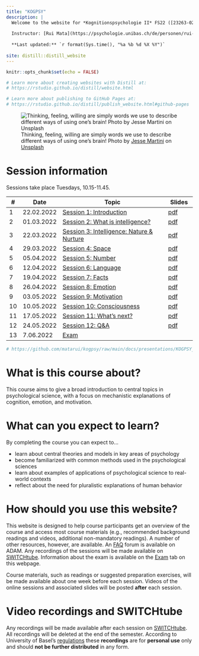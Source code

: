 ```yaml
---
title: "KOGPSY"
description: |
  Welcome to the website for *Kognitionspsychologie II* FS22 ([23263-02](https://vorlesungsverzeichnis.unibas.ch/de/home?id=263194))
  
  Instructor: [Rui Mata](https://psychologie.unibas.ch/de/personen/rui-mata/about-me/), University of Basel
  
  **Last updated:** `r format(Sys.time(), "%a %b %d %X %Y")`
  
site: distill::distill_website
---
```


```r
knitr::opts_chunk$set(echo = FALSE)

# Learn more about creating websites with Distill at:
# https://rstudio.github.io/distill/website.html

# Learn more about publishing to GitHub Pages at:
# https://rstudio.github.io/distill/publish_website.html#github-pages

```

![Thinking, feeling, willing are simply words we use to describe different ways of using one's brain! <span>Photo by <a href="https://unsplash.com/@jessemartini?utm_source=unsplash&amp;utm_medium=referral&amp;utm_content=creditCopyText">Jesse Martini</a> on <a href="https://unsplash.com/s/photos/brain?utm_source=unsplash&amp;utm_medium=referral&amp;utm_content=creditCopyText">Unsplash</a></span>](photos/jesse-martini-Iod3vdjKE1E-unsplash.jpg)

# Session information

Sessions take place Tuesdays, 10.15-11.45. 

::: l-body
| # | Date     | Topic                         | Slides |
|---| ---------|-------------------------------|--------|
| 1 | 22.02.2022 | [Session 1: Introduction](session1.html) | [pdf](https://github.com/matarui/kogpsy/raw/main/docs/presentations/KPII_session1.pdf)|
| 2 | 01.03.2022 | [Session 2: What is intelligence?](session2.html) | [pdf](https://github.com/matarui/kogpsy/raw/main/docs/presentations/KPII_session2.pdf)|
| 3 | 22.03.2022 | [Session 3: Intelligence: Nature & Nurture](session3.html) | [pdf](https://github.com/matarui/kogpsy/raw/main/docs/presentations/KPII_session3.pdf)|
| 4 | 29.03.2022 | [Session 4: Space](session4.html) | [pdf](https://github.com/matarui/kogpsy/raw/main/docs/presentations/KPII_session4.pdf)|
| 5 | 05.04.2022 | [Session 5: Number](session5.html) | [pdf](https://github.com/matarui/kogpsy/raw/main/docs/presentations/KPII_session5.pdf)|
| 6 | 12.04.2022 | [Session 6: Language](session6.html) | [pdf](https://github.com/matarui/kogpsy/raw/main/docs/presentations/KPII_session6.pdf)|
| 7 | 19.04.2022 | [Session 7: Facts](session7.html) | [pdf](https://github.com/matarui/kogpsy/raw/main/docs/presentations/KPII_session7.pdf)|
| 8 | 26.04.2022 | [Session 8: Emotion](session8.html) | [pdf](https://github.com/matarui/kogpsy/raw/main/docs/presentations/KPII_session8.pdf)|
| 9 | 03.05.2022 | [Session 9: Motivation](session9.html) | [pdf](https://github.com/matarui/kogpsy/raw/main/docs/presentations/KPII_session9.pdf)|
|10 | 10.05.2022 | [Session 10: Consciousness](session10.html) | [pdf](https://github.com/matarui/kogpsy/raw/main/docs/presentations/KPII_session10.pdf)|
|11 | 17.05.2022 | [Session 11: What's next?](session11.html) | [pdf](https://github.com/matarui/kogpsy/raw/main/docs/presentations/KPII_session11.pdf)|
|12 | 24.05.2022 | [Session 12: Q&A](session12.html) | [pdf](index.html)|
|13 | 7.06.2022 | [Exam](exam.html) | |
:::

```r
# https://github.com/matarui/kogpsy/raw/main/docs/presentations/KOGPSY_session1.pdf
```

# What is this course about?

This course aims to give a broad introduction to central topics in psychological science, with a focus on mechanistic explanations of cognition, emotion, and motivation. 

# What can you expect to learn?

By completing the course you can expect to...

- learn about central theories and models in key areas of psychology
- become familiarized with common methods used in the psychological sciences
- learn about examples of applications of psychological science to real-world contexts
- reflect about the need for pluralistic explanations of human behavior

# How should you use this website?

This website is designed to help course participants get an overview of the course and access most course materials (e.g., recommended background readings and videos, additional non-mandatory readings). A number of other resources, however, are available. An [FAQ](https://adam.unibas.ch/goto_adam_crs_1230735.html) forum is available on ADAM. Any recordings of the sessions will be made available on [SWITCHtube](https://tube.switch.ch/channels/d4bc1931). Information about the exam is available on the [Exam](exam.html) tab on this webpage.  

Course materials, such as readings or suggested preparation exercises, will be made available about one week before each session. Videos of the online sessions and associated slides will be posted **after** each session. 

# Video recordings and SWITCHtube

Any recordings will be made available after each session on [SWITCHtube](https://tube.switch.ch/channels/d4bc1931). All recordings will be deleted at the end of the semester. According to University of Basel's [regulations](https://www.unibas.ch/dam/jcr:9e482656-e333-42ec-bbd3-4639dedd3dc7/R_Ton-Bildaufnahmen_00.pdf) these **recordings** are for **personal use** only and should **not be further distributed** in any form.  

